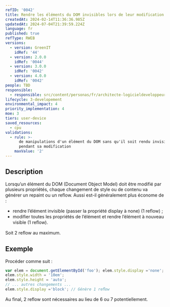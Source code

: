 ```yaml
---
refID: '0042'
title: Rendre les éléments du DOM invisibles lors de leur modification
createdAt: 2024-02-14T11:36:36.985Z
updatedAt: 2024-07-04T21:39:59.224Z
language: fr
published: true
refType: RWEB
versions:
  - version: GreenIT
    idRef: '44'
  - version: 2.0.0
    idRef: '0044'
  - version: 3.0.0
    idRef: '0042'
  - version: 4.0.0
    idRef: '0042'
people: TBD
responsible:
  - responsible: src/content/personas/fr/architecte-logicieldeveloppeur.mdx
lifecycle: 3-developement
environmental_impact: 4
priority_implementation: 4
moe: 3
tiers: user-device
saved_resources:
  - cpu
validations:
  - rule: >-
      de manipulations d'un élément du DOM sans qu'il soit rendu invisible
      pendant sa modification
    maxValue: '2'
---
```


## Description

Lorsqu’un élément du DOM (Document Object Model) doit être modifié par plusieurs propriétés, chaque changement de style ou de contenu va générer un repaint ou un reﬂow. Aussi est-il généralement plus économe de :

* rendre l’élément invisible (passer la propriété display à none) (1 reﬂow) ;
* modifier toutes les propriétés de l’élément et rendre l’élément à nouveau visible (1 reﬂow).

Soit 2 reﬂow au maximum.

## Exemple

Procéder comme suit :

```javascript
var elem = document.getElementById('foo'); elem.style.display ='none'; // Génère 1 reﬂow
elem.style.width = '10em';
elem.style.height = 'auto';
// ... autres changements ...
elem.style.display ='block'; // Génère 1 reﬂow
```

Au final, 2 reﬂow sont nécessaires au lieu de 6 ou 7 potentiellement.
